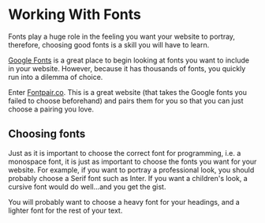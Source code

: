 
# Working With Fonts

Fonts play a huge role in the feeling you want your website to portray, therefore, choosing good fonts is a skill you will have to learn.

[Google Fonts](https://fonts.google.com) is a great place to begin looking at fonts you want to include in your website. However, because it has thousands of fonts, you quickly run into a dilemma of choice.

Enter [Fontpair.co](https://fontpair.co). This is a great website (that takes the Google fonts you failed to choose beforehand) and pairs them for you so that you can just choose a pairing you love.

## Choosing fonts

Just as it is important to choose the correct font for programming, i.e. a monospace font, it is just as important to choose the fonts you want for your website. For example, if you want to portray a professional look, you should probably choose a Serif font such as Inter. If you want a children's look, a cursive font would do well...and you get the gist.

You will probably want to choose a heavy font for your headings, and a lighter font for the rest of your text.